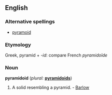 ==English==

===Alternative spellings===
* [[pyramoid]]

===Etymology===
Greek, pyramid + ''-id'': compare French ''pyramidoïde''

===Noun===
'''pyramidoid'''  (''plural:'' '''[[pyramidoids]]''')
# A solid resembling a pyramid. - [[Barlow]]